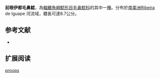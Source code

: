 {{Speciesbox
| name = 前眼伊都毛鼻鯰
| image = 
| image_width = 
| status = NE
| status_system = IUCN3.1
| genus = Ituglanis
| species = proops
| authority = [[Miranda_Ribeiro|Miranda Ribeiro]], 1908
| synonyms = *''Trichomycterus proops''<br /><small>Miranda Ribeiro, 1908</small>''
}}

'''前眼伊都毛鼻鯰'''，為[[輻鰭魚綱|輻鰭魚綱]][[鯰形目|鯰形目]][[毛鼻鯰科|毛鼻鯰科]]的其中一[[種|種]]。分布於[[南美洲|南美洲]]Ribeira de Iguape 河流域，體長可達8.7公分。

==参考文献==
*{{FishBase_species|genus=Ituglanis|species=proops|year=2011|month=12}}

== 扩展阅读 ==
{{refbegin}}
{{wikispecies-inline|Ituglanis proops|前眼伊都毛鼻鯰}}
{{refend}}
{{Taxonbar|from=Q3811784}}

[[Category:伊都毛鼻鯰属|proops]]


{{鯰形目小作品}}